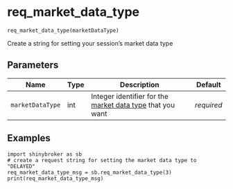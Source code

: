 # req_market_data_type { #shinybroker.req_market_data_type }

`req_market_data_type(marketDataType)`

Create a string for setting your session's market data type

## Parameters

| Name             | Type   | Description                                                                                                                                         | Default    |
|------------------|--------|-----------------------------------------------------------------------------------------------------------------------------------------------------|------------|
| `marketDataType` | int    | Integer identifier for the [market data type]( https://www.interactivebrokers.com/campus/ibkr-api-page/twsapi-doc/#md-type-behavior ) that you want | _required_ |

## Examples

```
import shinybroker as sb
# create a request string for setting the market data type to "DELAYED"
req_market_data_type_msg = sb.req_market_data_type(3)
print(req_market_data_type_msg)
```